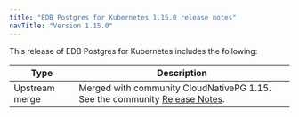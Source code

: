 ```yaml
---
title: "EDB Postgres for Kubernetes 1.15.0 release notes"
navTitle: "Version 1.15.0"
---
```


This release of EDB Postgres for Kubernetes includes the following:

| Type           | Description                                                                                                                        |
| -------------- | ---------------------------------------------------------------------------------------------------------------------------------- |
| Upstream merge | Merged with community CloudNativePG 1.15. See the community [Release Notes](https://cloudnative-pg.io/documentation/1.15/release_notes/). |


